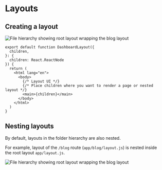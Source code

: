 # Layouts

## Creating a layout

![File hierarchy showing root layout wrapping the blog layout](https://h8DxKfmAPhn8O0p3.public.blob.vercel-storage.com/docs/light/nested-layouts.png)

```tsx title="app/layout.tsx"
export default function DashboardLayout({
  children,
}: {
  children: React.ReactNode
}) {
  return (
    <html lang="en">
      <body>
        {/* Layout UI */}
        {/* Place children where you want to render a page or nested layout */}
        <main>{children}</main>
      </body>
    </html>
  )
}
```


## Nesting layouts

By default, layouts in the folder hierarchy are also nested.

For example, layout of the `/blog` route (`app/blog/layout.js`) is nested inside the root layout `app/layout.js`.

![File hierarchy showing root layout wrapping the blog layout](https://h8DxKfmAPhn8O0p3.public.blob.vercel-storage.com/docs/light/nested-layouts.png)
